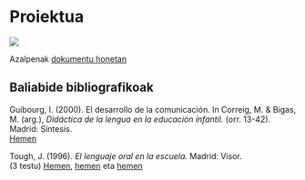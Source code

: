 # Proiektua {-}

[![](https://img.shields.io/badge/Diapoak-Proiektua-gray)](../diapoak/0X-Deskribapena-slideak.htmlkendu)

Azalpenak [dokumentu honetan](../Baliabideak/Proiektua/Deskribapena-dokumentua.pdfkendu)

## Baliabide bibliografikoak {-}

Guibourg, I. (2000). El desarrollo de la comunicación. In Correig, M. & Bigas, M. (arg.), *Didáctica de la lengua en la educación infantil.* (orr. 13-42). Madrid: Síntesis.  
[Hemen](..Baliabideak/Proiektua/GUIBOURG_El_desarrollo_de_la_comunicacion.pdf)

Tough, J. (1996). *El lenguaje oral en la escuela.* Madrid: Visor.  
(3 testu)
[Hemen](../Baliabideak/Proiektua/TOUGH_El uso del lenguaje en los ninos.pdf), [hemen](../Baliabideak/Proiektua/TOUGH_como hacer una valoracion del uso del lenguaje en el nino.pdf) eta [hemen](../Baliabideak/Proiektua/TOUGH_utilizacion de los cuadernillos de dibujos.pdf)